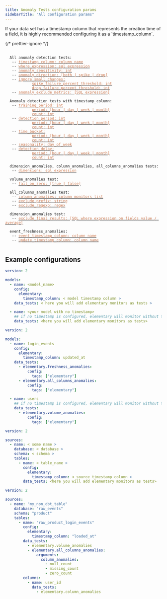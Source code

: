 ```yaml
---
title: Anomaly Tests configuration params
sidebarTitle: "All configuration params"
---
```


<Snippet file="ai-generate-test.mdx" />

<Tip>
  If your data set has a timestamp column that represents the creation time of a
  field, it is highly recommended configuring it as a `timestamp_column`.
</Tip>

{/* prettier-ignore */}
<pre>
 <code>
  All anomaly detection tests:
   -- <a href="/data-tests/anomaly-detection-configuration/timestamp-column"><font color="#CD7D55">timestamp_column: column name</font></a>
   -- <a href="/data-tests/anomaly-detection-configuration/where-expression"><font color="#CD7D55">where_expression: sql expression</font></a>
   -- <a href="/data-tests/anomaly-detection-configuration/anomaly-sensitivity"><font color="#CD7D55">anomaly_sensitivity: int</font></a>
   -- <a href="/data-tests/anomaly-detection-configuration/anomaly-direction"><font color="#CD7D55">anomaly_direction: [both | spike | drop]</font></a>
   -- <a href="/data-tests/anomaly-detection-configuration/ignore_small_changes"><font color="#CD7D55">ignore_small_changes:</font></a>
        &nbsp;&nbsp;&nbsp;&nbsp;<a href="/data-tests/anomaly-detection-configuration/ignore_small_changes"><font color="#CD7D55">spike_failure_percent_threshold: int</font></a>
        &nbsp;&nbsp;&nbsp;&nbsp;<a href="/data-tests/anomaly-detection-configuration/ignore_small_changes"><font color="#CD7D55">drop_failure_percent_threshold: int</font></a>
   -- <a href="/data-tests/anomaly-detection-configuration/anomaly-exclude-metrics"><font color="#CD7D55">anomaly_exclude_metrics: [SQL expression]</font></a>

  Anomaly detection tests with timestamp_column:
   -- <a href="/data-tests/anomaly-detection-configuration/training-period"><font color="#CD7D55">training_period: int</font></a>
        &nbsp;&nbsp;&nbsp;&nbsp;<a href="/data-tests/anomaly-detection-configuration/training-period"><font color="#CD7D55">period: [hour | day | week | month]</font></a>
        &nbsp;&nbsp;&nbsp;&nbsp;<a href="/data-tests/anomaly-detection-configuration/training-period"><font color="#CD7D55">count: int</font></a>
   -- <a href="/data-tests/anomaly-detection-configuration/detection-period"><font color="#CD7D55">detection_period: int</font></a>
        &nbsp;&nbsp;&nbsp;&nbsp;<a href="/data-tests/anomaly-detection-configuration/detection-period"><font color="#CD7D55">period: [hour | day | week | month]</font></a>
        &nbsp;&nbsp;&nbsp;&nbsp;<a href="/data-tests/anomaly-detection-configuration/detection-period"><font color="#CD7D55">count: int</font></a>
   -- <a href="/data-tests/anomaly-detection-configuration/time-bucket"><font color="#CD7D55">time_bucket:</font></a>
        &nbsp;&nbsp;&nbsp;&nbsp;<a href="/data-tests/anomaly-detection-configuration/time-bucket"><font color="#CD7D55">period: [hour | day | week | month]</font></a>
        &nbsp;&nbsp;&nbsp;&nbsp;<a href="/data-tests/anomaly-detection-configuration/time-bucket"><font color="#CD7D55">count: int</font></a>
   -- <a href="/data-tests/anomaly-detection-configuration/seasonality"><font color="#CD7D55">seasonality: day_of_week</font></a>
   -- <a href="/data-tests/anomaly-detection-configuration/detection-delay"><font color="#CD7D55">detection_delay:</font></a>
        &nbsp;&nbsp;&nbsp;&nbsp;<a href="/data-tests/anomaly-detection-configuration/detection-delay"><font color="#CD7D55">period: [hour | day | week | month]</font></a>
        &nbsp;&nbsp;&nbsp;&nbsp;<a href="/data-tests/anomaly-detection-configuration/detection-delay"><font color="#CD7D55">count: int</font></a>

  dimension_anomalies, column_anomalies, all_columns_anomalies tests: 
   -- <a href="/data-tests/anomaly-detection-configuration/dimensions"><font color="#CD7D55">dimensions: sql expression</font></a>

  volume_anomalies test:
   -- <a href="/data-tests/anomaly-detection-configuration/fail_on_zero"><font color="#CD7D55">fail_on_zero: [true | false]</font></a>

  all_columns_anomalies test:
   -- <a href="/data-tests/anomaly-detection-configuration/column-anomalies"><font color="#CD7D55">column_anomalies: column monitors list</font></a>
   -- <a href="/data-tests/anomaly-detection-configuration/exclude_prefix"><font color="#CD7D55">exclude_prefix: string</font></a>
   -- <a href="/data-tests/anomaly-detection-configuration/exclude_regexp"><font color="#CD7D55">exclude_regexp: regex</font></a>

  dimension_anomalies test:
   -- <a href="/data-tests/anomaly-detection-configuration/exclude-final-results"><font color="#CD7D55">exclude_final_results: [SQL where expression on fields value / average]</font></a>

  event_freshness_anomalies:
   -- <a href="/data-tests/anomaly-detection-configuration/event_timestamp_column"><font color="#CD7D55">event_timestamp_column: column name</font></a>
   -- <a href="/data-tests/anomaly-detection-configuration/update_timestamp_column"><font color="#CD7D55">update_timestamp_column: column name</font></a>
 </code>
</pre>

## Example configurations

<CodeGroup>

```yml Models
version: 2

models:
  - name: <model_name>
    config:
      elementary:
        timestamp_column: < model timestamp column >
    data_tests: < here you will add elementary monitors as tests >

  - name: <your model with no timestamp>
    ## if no timestamp is configured, elementary will monitor without time filtering
    data_tests: <here you will add elementary monitors as tests>
```

```yml Models example
version: 2

models:
  - name: login_events
    config:
      elementary:
        timestamp_column: updated_at
    data_tests:
      - elementary.freshness_anomalies:
          config:
            tags: ["elementary"]
      - elementary.all_columns_anomalies:
          config:
            tags: ["elementary"]

  - name: users
    ## if no timestamp is configured, elementary will monitor without time filtering
    data_tests:
      - elementary.volume_anomalies:
          config:
            tags: ["elementary"]
```

```yml Sources
version: 2

sources:
  - name: < some name >
    database: < database >
    schema: < schema >
    tables:
      - name: < table_name >
        config:
          elementary:
            timestamp_column: < source timestamp column >
        data_tests: <here you will add elementary monitors as tests>
```

```yml Sources example
version: 2

sources:
  - name: "my_non_dbt_table"
    database: "raw_events"
    schema: "product"
    tables:
      - name: "raw_product_login_events"
        config:
          elementary:
            timestamp_column: "loaded_at"
        data_tests:
          - elementary.volume_anomalies
          - elementary.all_columns_anomalies:
              arguments:
                column_anomalies:
                  - null_count
                  - missing_count
                  - zero_count
        columns:
          - name: user_id
            data_tests:
              - elementary.column_anomalies
```

</CodeGroup>
